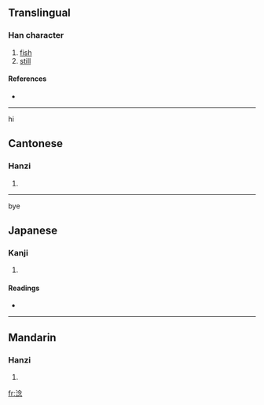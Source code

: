 ==Translingual==

===Han character===
{{Han char|rn=85|rad=水|as=08|sn=11|four=3813<sub>2</sub>|canj=水人戈心 (EOIP)}}

# [[fish]]
# [[still]]

====References====
* {{Han ref|kx=0631.170|dkj=17685|dj=1034.060|hdz=31655.040|uh=6DF0|ud=28144|bh=D5F9|bd=54777}}

----
hi

==Cantonese==

===Hanzi===
{{yue-hanzi|jyut=|y=nam4, nam6}}

# {{defn|Cantonese|sort=水08}}

----
bye

==Japanese==

===Kanji===
{{ja-kanji|grade=|rs=水08}}

# {{defn|Japanese|sort=水08}}

====Readings====
* {{ja-readings|on=[[でん]] (den), [[だん]] (dan), [[ねん]] (nen), [[あん]] (an), [[おん]] (on)|kun=[[にごる]] (nigoru)}}

----

==Mandarin==

===Hanzi===
{{cmn-hanzi|pin=[[niàn]] ([[nian4]])|wg=nien<sup>4</sup>}}

# {{defn|Mandarin|sort=水08}}

[[fr:淰]]